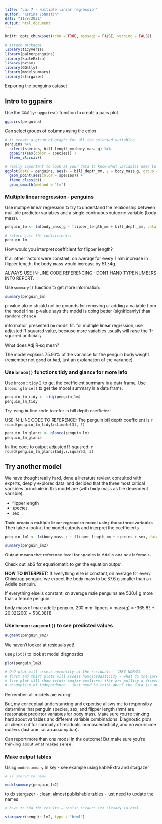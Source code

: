 ```yaml
---
title: "Lab 7 - Multiple linear regression"
author: "Karina Johnston"
date: "11/8/2021"
output: html_document
---
```


```r
knitr::opts_chunk$set(echo = TRUE, message = FALSE, warning = FALSE)

# Attach packages
library(tidyverse)
library(palmerpenguins)
library(kableExtra)
library(broom)
library(GGally)
library(modelsummary)
library(stargazer)
```

Exploring the penguins dataset

## Intro to ggpairs

Use the `GGally::ggpairs()` function to create a pairs plot.

```r
ggpairs(penguins)
```

Can select groups of columns using the colon

```r
# to create a group of graphs for all the selected variables
penguins %>% 
  select(species, bill_length_mm:body_mass_g) %>% 
  ggpairs(aes(color = species)) +
  theme_classic()

# really important to look at your data to know what variables need to be included
ggplot(data = penguins, aes(x = bill_depth_mm, y = body_mass_g, group = species)) +
  geom_point(aes(color = species)) +
  theme_classic() +
  geom_smooth(method = "lm")
```

### Multiple linear regression - penguins

Use multiple linear regression to try to understand the relationship between multiple predictor variables and a single continuous outcome variable (body mass). 

```r
penguin_lm <- lm(body_mass_g ~ flipper_length_mm + bill_depth_mm, data = penguins)

# return just the coefficients:
penguin_lm
```

How would you interpret coefficient for flipper length?

If all other factors were constant, on average for every 1 mm increase in flipper length, the body mass would increase by 51.54g. 

ALWAYS USE IN-LINE CODE REFERENCING - DONT HAND TYPE NUMBERS INTO REPORT.

Use `summary()` function to get more information:

```r
summary(penguin_lm)
```

p-value alone should not be grounds for removing or adding a variable from the model
final p-value says the model is doing better (significantly) than random chance

information presented on model fit. for multiple linear regression, use adjusted R-squared value, because more variables usually will raise the R-squared artificially

What does Adj R-sq mean?

The model explains 75.96% of the variance for the penguin body weight. (remember not good or bad, just an explanation of the variance) 

### Use `broom()` functions tidy and glance for more info

Use `broom::tidy()` to get the coefficient summary in a data frame.
Use `broom::glance()` to get the model summary in a data frame.

```r
penguin_lm_tidy <- tidy(penguin_lm)
penguin_lm_tidy
```

Try using in-line code to refer to bill depth coefficient.

USE IN-LINE CODE TO REFERENCE:
The penguin bill depth coefficient is `r round(penguin_lm_tidy$estimate[3], 2)` 


```r
penguin_lm_glance <- glance(penguin_lm)
penguin_lm_glance
```

In-line code to output adjusted R-squared:
`r round(penguin_lm_glance$adj.r.squared, 3)`

## Try another model

We have thought really hard, done a literature review, consulted with experts, deeply explored data, and decided that the three most critical variables to include in this model are (with body mass as the dependent variable):

- flipper length
- species
- sex

Task: create a multiple linear regression model using those three variables
Then take a look at the model outputs and interpret the coefficients

```r
penguin_lm2 <- lm(body_mass_g ~ flipper_length_mm + species + sex, data = penguins)

summary(penguin_lm2)
```

Output means that reference level for species is Adelie and sex is female. 

Check out lab6 for equatiomatic to get the equation output.

**HOW TO INTERPRET:**
If everything else is constant, on average for every Chinstrap penguin, we expect the body mass to be 87.6 g smaller than an Adelie penguin. 

If everything else is constant, on average male penguins are 530.4 g more than a female penguin.

body mass of male adelie penguin, 200 mm flippers = 
mass(g) = -365.82 + 20.02(200) + 530.38(1)

### Use `broom::augment()` to see predicted values

```r
augment(penguin_lm2)

```

We haven't looked at residuals yet!

use `plot()` to look at model diagnostics

```r
plot(penguin_lm2)

# Q-Q plot will assess normality of the residuals - VERY NORMAL
# first and third plots will assess homoscedasticity - what do the spread of the residuals look like? - vertical distribution.  Yes, fairly evenly spread. 
# last plot will show points (major outliers) that are pulling a disproportionate amount of weight - none in this dataset
# assumption of independence - just need to think about the data (is one error related to another?)
```

Remember: all models are wrong!

But, my conceptual understanding and expertise allows me to responsibly determine that penguin species, sex, and flipper length (mm) are reasonable predictor variables for body mass. Make sure you're thinking hard about variables and different variable combinations. Diagnostic plots all check out for normaity of residuals, homoscedasticity, and no worrisome outliers (last one not an assumption). 

Can report more than one model in the outcome!  But make sure you're thinking about what makes sense. 

### Make output tables

Using `modelsummary`
In key - see example using kableExtra and stargazer

```r
# if stored to name...

modelsummary(penguin_lm2)
```

to do stargazer - clean, almost publishable tables - just need to update the names

```r
# have to add the results = "asis" because its already in html

stargazer(penguin_lm2, type = "html")
```

